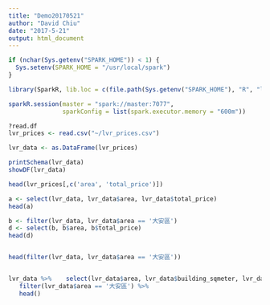 ```yaml
---
title: "Demo20170521"
author: "David Chiu"
date: "2017-5-21"
output: html_document
---
```


```r
if (nchar(Sys.getenv("SPARK_HOME")) < 1) {
  Sys.setenv(SPARK_HOME = "/usr/local/spark")
}

library(SparkR, lib.loc = c(file.path(Sys.getenv("SPARK_HOME"), "R", "lib")))

sparkR.session(master = "spark://master:7077", 
               sparkConfig = list(spark.executor.memory = "600m"))

?read.df
lvr_prices <- read.csv("~/lvr_prices.csv")

lvr_data <- as.DataFrame(lvr_prices)

printSchema(lvr_data)
showDF(lvr_data)

head(lvr_prices[,c('area', 'total_price')])

a <- select(lvr_data, lvr_data$area, lvr_data$total_price)
head(a)

b <- filter(lvr_data, lvr_data$area == '大安區')
d <- select(b, b$area, b$total_price)
head(d)


head(filter(lvr_data, lvr_data$area == '大安區'))


lvr_data %>%    select(lvr_data$area, lvr_data$building_sqmeter, lvr_data$total_price) %>% 
   filter(lvr_data$area == '大安區') %>% 
   head()


```

